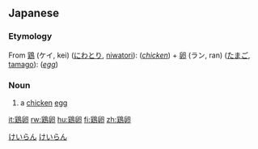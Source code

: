 ==Japanese==
{{ja-kanjitab|けい|らん|yomi=on}}

===Etymology===
From [[鶏]] (ケイ, kei) ([[にわとり]], [[niwatori]]): (''[[chicken]]'') + [[卵]] (ラン, ran) ([[たまご]], [[tamago]]): (''[[egg]]'')

===Noun===
{{ja-noun|けいらん}}

# a [[chicken]] [[egg]]
[[Category:ja:Eggs|けいらん]]
[[Category:ja:Foods|けいらん]]

[[it:鶏卵]]
[[rw:鶏卵]]
[[hu:鶏卵]]
[[fi:鶏卵]]
[[zh:鶏卵]]